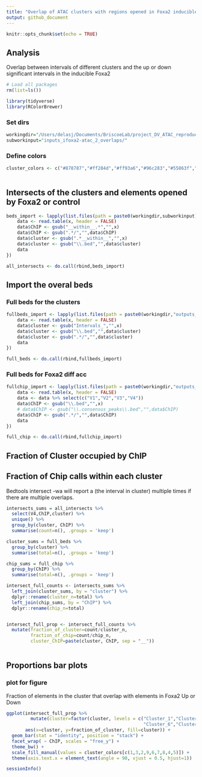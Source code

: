```yaml
---
title: "Overlap of ATAC clusters with regions opened in Foxa2 inducible or control"
output: github_document
---
```


```r
knitr::opts_chunk$set(echo = TRUE)
```


## Analysis

Overlap between intervals of different clusters and the up or down significant intervals in the inducible Foxa2

```r
# Load all packages
rm(list=ls())

library(tidyverse)
library(RColorBrewer)

```

### Set dirs
```r

workingdir="/Users/delasj/Documents/BriscoeLab/project_DV_ATAC_reproduce_analysis/"
subworkinput="inputs_ifoxa2-atac_2_overlaps/"

```


### Define colors 

```r

cluster_colors <- c("#878787","#ff284d","#ff93a6","#96c283","#55863f","#edb273","#e69138","#b8742c","#3d85c6")
  
```


## Intersects of the clusters and elements opened by Foxa2 or control

```r

beds_import <- lapply(list.files(path = paste0(workingdir,subworkinput), pattern="*.bed", full.names=TRUE),function(x){
    data <- read.table(x, header = FALSE)
    data$ChIP <- gsub("__within__.*","",x)
    data$ChIP <- gsub(".*/","",data$ChIP)
    data$cluster <- gsub(".*__within__","",x)
    data$cluster <- gsub("\\.bed","",data$cluster)
    data
})

all_intersects <- do.call(rbind,beds_import)
```

## Import the overal beds
### Full beds for the clusters 

```r

fullbeds_import <- lapply(list.files(path = paste0(workingdir,"outputs_cats-atac_5_kmeans"), pattern="*bed", full.names=TRUE),function(x){
    data <- read.table(x, header = FALSE)
    data$cluster <- gsub("Intervals_","",x)
    data$cluster <- gsub("\\.bed","",data$cluster)
    data$cluster <- gsub(".*/","",data$cluster)
    data
})

full_beds <- do.call(rbind,fullbeds_import)


```




### Full beds for Foxa2 diff acc
```r

fullchip_import <- lapply(list.files(path = paste0(workingdir,"outputs_ifoxa2-atac_1"), pattern="*.bed*", full.names=TRUE),function(x){
    data <- read.table(x, header = FALSE)
    data <- data %>% select(c("V1","V2","V3","V4"))
    data$ChIP <- gsub("\\.bed","",x)
    # data$ChIP <- gsub("\\.consensus_peaks\\.bed","",data$ChIP)
    data$ChIP <- gsub(".*/","",data$ChIP)
    data
})

full_chip <- do.call(rbind,fullchip_import)


```


## Fraction of Cluster occupied by ChIP
## Fraction of Chip calls within each cluster

Bedtools intersect -wa will report a (the interval in cluster) multiple times if there are multiple overlaps. 

```r
intersects_sums = all_intersects %>%
  select(V4,ChIP,cluster) %>% 
  unique() %>%
  group_by(cluster, ChIP) %>%
  summarise(count=n(), .groups = 'keep')

cluster_sums = full_beds %>%
  group_by(cluster) %>%
  summarise(total=n(), .groups = 'keep')

chip_sums = full_chip %>%
  group_by(ChIP) %>%
  summarise(total=n(), .groups = 'keep')

intersect_full_counts <- intersects_sums %>%
  left_join(cluster_sums, by = "cluster") %>%
  dplyr::rename(cluster_n=total) %>%
  left_join(chip_sums, by = "ChIP") %>%
  dplyr::rename(chip_n=total)


intersect_full_prop <- intersect_full_counts %>%
  mutate(fraction_of_cluster=count/cluster_n,
         fraction_of_chip=count/chip_n,
         cluster_ChIP=paste(cluster, ChIP, sep = "__"))
  

```


## Proportions bar plots
### plot for figure

Fraction of elements in the cluster that overlap with elements in Foxa2 Up or Down

```r

ggplot(intersect_full_prop %>% 
         mutate(cluster=factor(cluster, levels = c("Cluster_1","Cluster_3","Cluster_2","Cluster_9",
                                                   "Cluster_6","Cluster_7","Cluster_8","Cluster_4","Cluster_5"))), 
       aes(x=cluster, y=fraction_of_cluster, fill=cluster)) +
  geom_bar(stat = "identity", position = "stack") + 
  facet_wrap( ~ ChIP, scales = "free_y") +
  theme_bw() +
  scale_fill_manual(values = cluster_colors[c(1,3,2,9,6,7,8,4,5)]) +
  theme(axis.text.x = element_text(angle = 90, vjust = 0.5, hjust=1))

```







```r
sessionInfo()
```

